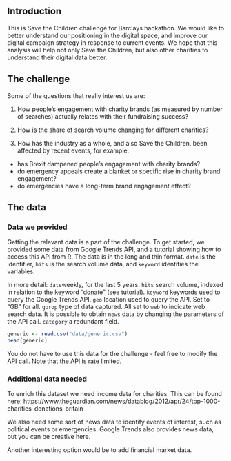 ## Introduction

This is Save the Children challenge for Barclays hackathon.
We would like to better understand our positioning in the digital space, and improve our digital campaign strategy in response to current events. We hope that this analysis will help not only Save the Children, but also other charities to understand their digital data better.

## The challenge

Some of the questions that really interest us are:

1. How people's engagement with charity brands (as measured by number of searches) actually relates with their fundraising success?

2. How is the share of search volume changing for different charities?

3. How has the industry as a whole, and also Save the Children, been affected by recent events, for example:
- has Brexit dampened people's engagement with charity brands?
- do emergency appeals create a blanket or specific rise in charity brand engagement?
- do emergencies have a long-term brand engagement effect?

## The data

### Data we provided

Getting the relevant data is a part of the challenge. To get started, we provided some data from  Google Trends API, and a tutorial showing how to access this API from R.
The data is in the long and thin format. `date` is the identifier, `hits` is the search volume data, and `keyword` identifies the variables.

In more detail:
`date`weekly, for the last 5 years.
`hits` search volume, indexed in relation to the keyword "donate" (see tutorial).
`keyword` keywords used to query the Google Trends API. 
`geo` location used to query the API. Set to "GB" for all.
`gprop` type of data captured. All set to `web` to indicate web search data. It is possible to obtain `news` data by changing the parameters of the API call.
`category` a redundant field. 

```r
generic <- read.csv("data/generic.csv")
head(generic)
```

You do not have to use this data for the challenge - feel free to modify the API call. Note that the API is rate limited.

### Additional data needed

To enrich this dataset we need income data for charities. This can be found here:
https://www.theguardian.com/news/datablog/2012/apr/24/top-1000-charities-donations-britain

We also need some sort of news data to identify events of interest, such as political events or emergencies. Google Trends also provides news data, but you can be creative here.

Another interesting option would be to add financial market data.



